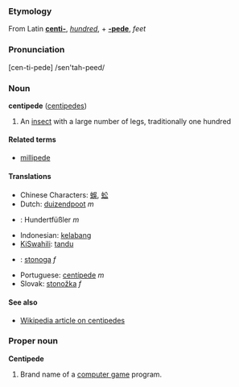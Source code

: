 ===Etymology===
From Latin '''[[centi-]]''', ''[[hundred]]'', + '''[[-pede]]''', ''feet''

===Pronunciation===
[cen-ti-pede] /sen'tah-peed/

===Noun===
'''centipede''' ([[centipedes]])

#An [[insect]] with a large number of legs, traditionally one hundred

====Related terms====
*[[millipede]]

====Translations====
*Chinese Characters: [[蜈]], [[蚣]]
*Dutch: [[duizendpoot]] ''m''
*{{de}}: Hundertf&uuml;&szlig;ler ''m''
*Indonesian: [[kelabang]]
*[[KiSwahili]]: [[tandu]]
*{{pl}}: [[stonoga]] ''f''
*Portuguese: [[centípede]] ''m''
*Slovak: [[stonožka#Slovak|stonožka]] ''f''

====See also====
*[[w:Centipede|Wikipedia article on centipedes]]

=== Proper noun ===
'''Centipede'''

#Brand name of a [[computer game]] program.